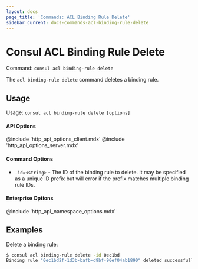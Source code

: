 ```yaml
---
layout: docs
page_title: 'Commands: ACL Binding Rule Delete'
sidebar_current: docs-commands-acl-binding-rule-delete
---
```


# Consul ACL Binding Rule Delete

Command: `consul acl binding-rule delete`

The `acl binding-rule delete` command deletes a binding rule.

## Usage

Usage: `consul acl binding-rule delete [options]`

#### API Options

@include 'http_api_options_client.mdx'
@include 'http_api_options_server.mdx'

#### Command Options

- `-id=<string>` - The ID of the binding rule to delete. It may be specified as a
  unique ID prefix but will error if the prefix matches multiple binding rule IDs.

#### Enterprise Options

@include 'http_api_namespace_options.mdx'

## Examples

Delete a binding rule:

```sh
$ consul acl binding-rule delete -id 0ec1bd
Binding rule "0ec1bd2f-1d3b-bafb-d9bf-90ef04ab1890" deleted successfully
```
